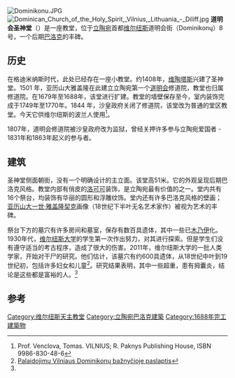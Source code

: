 {{noteTA
|G1=地名
}}
[[File:Dominikonu.JPG|thumb]]
[[File:Dominican_Church_of_the_Holy_Spirit,_Vilnius,_Lithuania_-_Diliff.jpg|thumb]]
'''道明会圣神堂'''（{{lang-lt|Vilniaus Šventosios Dvasios bažnyčia}}）是一座教堂，位于[[立陶宛|立陶宛]]首都[[维尔纽斯|维尔纽斯]]道明会街（Dominikonų）8号，一个后期[[巴洛克|巴洛克]]的丰碑。

==历史==
在格迪米纳斯时代，此处已经存在一座小教堂。约1408年，[[维陶塔斯|维陶塔斯]]兴建了圣神堂。1501 年，亚历山大雅盖隆在此建立立陶宛第一个[[道明会|道明会]]修道院，教堂也归属修道院。在1679年至1688年，该堂进行扩建。教堂的墙壁保存至今，室内装饰完成于1749年至1770年。1844 年，沙皇政府关闭了修道院，该堂改为普通的堂区教堂。今天它供维尔纽斯的波兰人使用<ref>Prof. Venclova, Tomas. VILNIUS; R. Paknys Publishing House, ISBN 9986-830-48-6</ref>。 

1807年，道明会修道院被沙皇政府改为监狱，曾经关押许多参与立陶宛爱国者 - 1831年和1863年起义的参与者。

==建筑==
圣神堂侧面朝街，没有一个明确设计的主立面。该堂高51米。它的外观呈现后期巴洛克风格。教堂内部有俏皮的[[洛可可|洛可可]]装饰，是立陶宛最有价值的之一。堂内共有16个祭台，均装饰有华丽的圆形和浮雕纹饰。堂内还有许多巴洛克风格的壁画；[[亚历山大一世·雅盖隆契克|亚历山大一世·雅盖隆契克]]画像（18世纪下半叶无名艺术家作）被视为艺术的丰碑。

祭台下方的墓穴有许多房间和墓室，保存有数百具遗体，其中一些已[[木乃伊|木乃伊]]化。1930年代，[[维尔纽斯大学|维尔纽斯大学]]的学生第一次作出努力，对其进行探索。但是学生们没有遵守适当的考古程序，造成了很大的伤害。2011年，维尔纽斯大学的一批人类学家，开始对干尸的研究。他们估计，该墓穴有约600具遗体，从18世纪中叶到19世纪初，包括许多妇女和儿童<ref name=janka>[http://m.ldkistorija.lt/index.php/istoriniai-faktai/palaidojimu-vilniaus-dominikonu-baznycioje-paslaptis/1382 Palaidojimų Vilniaus Dominikonų bažnyčioje paslaptis]</ref>。研究结果表明，其中一些超重，患有拇囊炎，结论是这些都是富裕的人。<ref name=janka/>

==参考==
{{Reflist}}
{{coord|54.6812|N|25.2846|E|source:wikidata|display=title}}
[[Category:维尔纽斯天主教堂|Category:维尔纽斯天主教堂]]
[[Category:立陶宛巴洛克建築|Category:立陶宛巴洛克建築]]
[[Category:1688年完工建築物|Category:1688年完工建築物]]